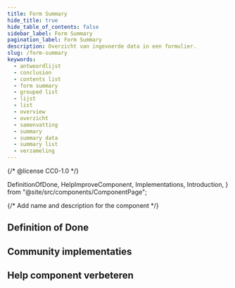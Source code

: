 ```yaml
---
title: Form Summary
hide_title: true
hide_table_of_contents: false
sidebar_label: Form Summary
pagination_label: Form Summary
description: Overzicht van ingevoerde data in een formulier.
slug: /form-summary
keywords:
  - antwoordlijst
  - conclusion
  - contents list
  - form summary
  - grouped list
  - lijst
  - list
  - overview
  - overzicht
  - samenvatting
  - summary
  - summary data
  - summary list
  - verzameling
---
```


{/* @license CC0-1.0 */}

  DefinitionOfDone,
  HelpImproveComponent,
  Implementations,
  Introduction,
} from "@site/src/components/ComponentPage";

{/* Add name and description for the component */}


<Introduction component={component} headingLevel={1} description={description} />

## Definition of Done

<DefinitionOfDone component={component} headingLevel={3} />

## Community implementaties

<Implementations component={component} headingLevel={3} />

## Help component verbeteren

<HelpImproveComponent component={component} headingLevel={3} />
